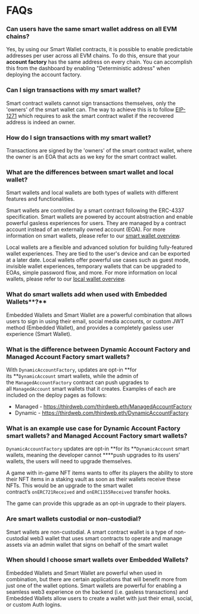 # FAQs

### Can users have the same smart wallet address on all EVM chains?

Yes, by using our Smart Wallet contracts, it is possible to enable predictable addresses per user across all EVM chains. To do this, ensure that your **account factory** has the same address on every chain. You can accomplish this from the dashboard by enabling "Deterministic address" when deploying the account factory.

### Can I sign transactions with my smart wallet?

Smart contract wallets cannot sign transactions themselves, only the 'owners' of the smart wallet can. The way to achieve this is to follow [EIP-1271](https://eips.ethereum.org/EIPS/eip-1271) which requires to ask the smart contract wallet if the recovered address is indeed an owner.

### How do I sign transactions with my smart wallet?

Transactions are signed by the 'owners' of the smart contract wallet, where the owner is an EOA that acts as we key for the smart contract wallet.

### What are the differences between smart wallet and local wallet?

Smart wallets and local wallets are both types of wallets with different features and functionalities.

Smart wallets are controlled by a smart contract following the ERC-4337 specification. Smart wallets are powered by account abstraction and enable powerful gasless experiences for users. They are managed by a contract account instead of an externally owned account (EOA). For more information on smart wallets, please refer to our [smart wallet overview](/smart-wallet).

Local wallets are a flexible and advanced solution for building fully-featured wallet experiences. They are tied to the user's device and can be exported at a later date. Local wallets offer powerful use cases such as guest mode, invisible wallet experiences, temporary wallets that can be upgraded to EOAs, simple password flow, and more. For more information on local wallets, please refer to our [local wallet overview](/references/wallets/v2/LocalWallet).

### What do smart wallets add when used with Embedded Wallets**?**

Embedded Wallets and Smart Wallet are a powerful combination that allows users to sign in using their email, social media accounts, or custom JWT method (Embedded Wallet), and provides a completely gasless user experience (Smart Wallet).

### What is the difference between Dynamic Account Factory and Managed Account Factory smart wallets?

With `DynamicAccountFactory`, updates are opt-in **for its **`DynamicAccount` smart wallets, while the admin of the `ManagedAccountFactory` contract can push upgrades to all `ManagedAccount` smart wallets that it creates. Examples of each are included on the deploy pages as follows:

- Managed - https://thirdweb.com/thirdweb.eth/ManagedAccountFactory
- Dynamic - https://thirdweb.com/thirdweb.eth/DynamicAccountFactory

### What is an example use case for Dynamic Account Factory smart wallets? and Managed Account Factory smart wallets?

`DynamicAccountFactory` updates are opt-in **for its **`DynamicAccount` smart wallets, meaning the developer cannot \*\*\*\*push upgrades to its users’ wallets, the users will need to upgrade themselves.

A game with in-game NFT items wants to offer its players the ability to store their NFT items in a staking vault as soon as their wallets receive these NFTs. This would be an upgrade to the smart wallet contract’s `onERC721Received` and `onERC1155Received` transfer hooks.

The game can provide this upgrade as an opt-in upgrade to their players.

### Are smart wallets custodial or non-custodial?

Smart wallets are non-custodial. A smart contract wallet is a type of non-custodial web3 wallet that uses smart contracts to operate and manage assets via an admin wallet that signs on behalf of the smart wallet

### When should I choose smart wallets over Embedded Wallets?

Embedded Wallets and Smart Wallet are powerful when used in combination, but there are certain applications that will benefit more from just one of the wallet options. Smart wallets are powerful for enabling a seamless web3 experience on the backend (i.e. gasless transactions) and Embedded Wallets allow users to create a wallet with just their email, social, or custom Auth logins.
